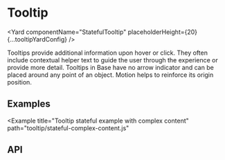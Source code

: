 <!--
Copyright (c) 2018-2019 Uber Technologies, Inc.

This source code is licensed under the MIT license found in the
LICENSE file in the root directory of this source tree.
-->






# Tooltip

<Yard
  componentName="StatefulTooltip"
  placeholderHeight={20}
  {...tooltipYardConfig}
/>

Tooltips provide additional information upon hover or click. They often include
contextual helper text to guide the user through the experience or provide more detail.
Tooltips in Base have no arrow indicator and can be placed around any point of an object.
Motion helps to reinforce its origin position.

## Examples

<Example title="Tooltip stateful example" path="tooltip/stateful.js">
  <Stateful />
</Example>

<Example
  title="Tooltip stateful example with complex content"
  path="tooltip/stateful-complex-content.js"
>
  <StatefulComplexContent />
</Example>

## API

<Exports
  component={TooltipExports}
  title="Tooltip exports"
  path="baseui/tooltip"
  cheatsheet={false}
/>
